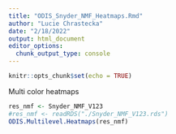 ```yaml
---
title: "ODIS_Snyder_NMF_Heatmaps.Rmd"
author: "Lucie Chrastecka"
date: "2/18/2022"
output: html_document
editor_options: 
  chunk_output_type: console
---
```


```r
knitr::opts_chunk$set(echo = TRUE)
```

Multi color heatmaps
```r
res_nmf <- Snyder_NMF_V123
#res_nmf <- readRDS("./Snyder_NMF_V123.rds")
ODIS.Multilevel.Heatmaps(res_nmf)

```
